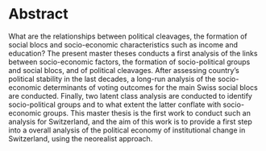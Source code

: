 # Abstract {.unnumbered}

What are the relationships between political cleavages, the formation of social blocs and socio-economic characteristics such as income and education? The present master theses conducts a first analysis of the links between socio-economic factors, the formation of socio-political groups and social blocs, and of political cleavages. After assessing country's political stability in the last decades, a long-run analysis of the socio-economic determinants of voting outcomes for the main Swiss social blocs are conducted. Finally, two latent class analysis are conducted to identify socio-political groups and to what extent the latter conflate with socio-economic groups. This master thesis is the first work to conduct such an analysis for Switzerland, and the aim of this work is to provide a first step into a overall analysis of the political economy of institutional change in Switzerland, using the neorealist approach.


